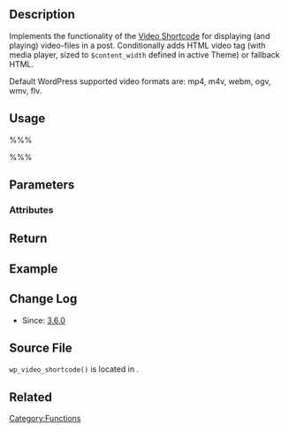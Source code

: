 {{Languages|
{{en|Function Reference/wp video shortcode}}
{{it|Riferimento funzioni/wp video shortcode}}
{{ja|Function Reference/wp video shortcode}}
}}
== Description ==
Implements the functionality of the [[Video_Shortcode|Video Shortcode]] for displaying (and playing) video-files in a post. Conditionally adds HTML video tag (with media player, sized to <tt>$content_width</tt> defined in active Theme) or fallback HTML.

Default WordPress supported video formats are: mp4, m4v, webm, ogv, wmv, flv.

== Usage ==
%%% <?php wp_video_shortcode( $attr ) ?> %%%

== Parameters ==
{{Parameter|$attr|array|Attributes of the shortcode. The following attributes are supported:}}

=== Attributes ===

{{Parameter|src|string|The source of your video file. If not included it will auto-populate with the first video file attached to the post. You can use the following options to define specific filetypes, allowing for graceful fallbacks:<ul><li> 'mp4', 'm4v', 'webm', 'ogv', 'wmv', 'flv'</li></ul>|optional|First video file attached to the post}}

{{Parameter|poster|string|Defines image to show as placeholder before the media plays.|optional}}

{{Parameter|loop|string|Allows for the looping of media. Defaults to "off".<ul><li> "off" - ("default") does not loop the media</li><li> "on" - media will loop to beginning when finished and automatically continue playing</li></ul>|optional|"off"}}

{{Parameter|autoplay|string|Causes the media to automatically play as soon as the media file is ready. Defaults to "off".
<ul><li> "off" - ("default") does not automatically play the media</li><li>"on" - Media will play as soon as the media is ready</li></ul>|optional|"off"}}

{{Parameter|preload|string|Specifies if and how the video should be loaded when the page loads. Defaults to "metadata".<ul><li>"metadata" - ("default") only metadata should be loaded when the page loads</li><li>"none" - the video should not be loaded when the page loads</li><li>"auto" - the video should be loaded entirely when the page loads</li></ul>|optional|"metadata"}}

{{Parameter|width|integer|Defines width of the media. Value is automatically detected on file upload. |required|640}}

{{Parameter|height|integer|Defines height of the media. Value is automatically detected on file upload. |required|360}}

== Return ==
{{Return||string|HTML content to display video.}}

== Example ==

== Change Log ==
* Since: [[Version 3.6|3.6.0]]

== Source File ==
<tt>wp_video_shortcode()</tt> is located in {{Trac|wp-includes/media.php}}.

== Related ==
{{Shortcode Tags}}

{{Video Tags}}

{{Tag Footer}}

[[Category:Functions]]